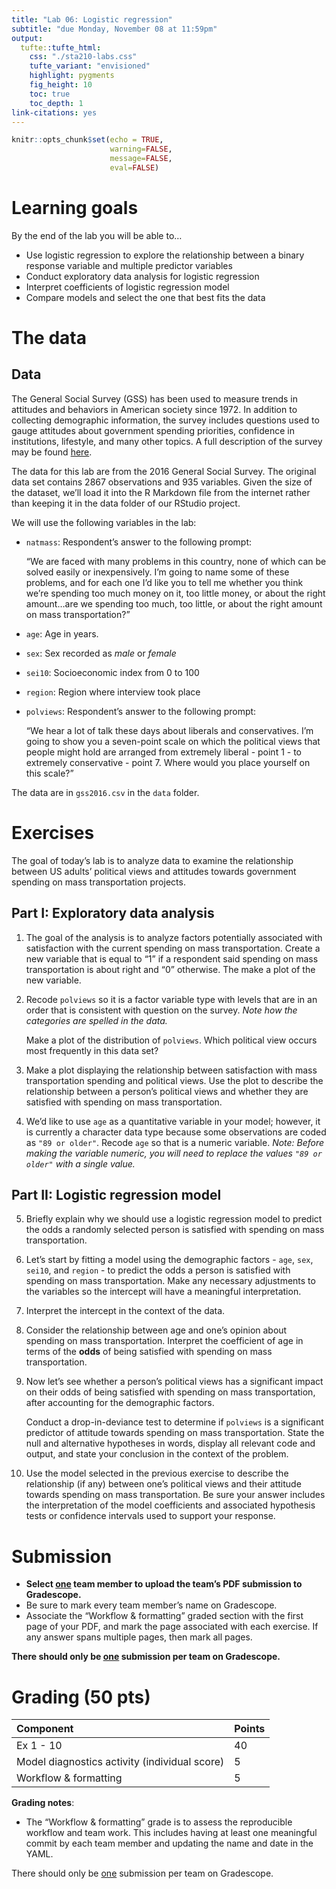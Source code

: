 ```yaml
---
title: "Lab 06: Logistic regression"
subtitle: "due Monday, November 08 at 11:59pm"
output: 
  tufte::tufte_html:
    css: "./sta210-labs.css"
    tufte_variant: "envisioned"
    highlight: pygments
    fig_height: 10
    toc: true
    toc_depth: 1
link-citations: yes
---
```


```r
knitr::opts_chunk$set(echo = TRUE,
                      warning=FALSE, 
                      message=FALSE,
                      eval=FALSE)
```

# Learning goals

By the end of the lab you will be able to...

- Use logistic regression to explore the relationship between a binary response variable and multiple predictor variables
- Conduct exploratory data analysis for logistic regression 
- Interpret coefficients of logistic regression model
- Compare models and select the one that best fits the data

#  The data


 
## Data

The General Social Survey (GSS) has been used to measure trends in attitudes and behaviors in American society since 1972. In addition to collecting demographic information, the survey includes questions used to gauge attitudes about government spending priorities, confidence in institutions, lifestyle, and many other topics. A full description of the survey may be found [here](http://www.norc.org/Research/Projects/Pages/general-social-survey.aspx).

The data for this lab are from the 2016 General Social Survey. The original data set contains 2867 observations and 935 variables. Given the size of the dataset, we'll load it into the R Markdown file from the internet rather than keeping it in the data folder of our RStudio project.

We will use the following variables in the lab: 

- `natmass`: Respondent's answer to the following prompt:

    "We are faced with many problems in this country, none of which can be solved easily or inexpensively. I’m going to name some of these problems, and for each one I’d like you to tell me whether you think we’re spending too much money on it, too little money, or about the right amount...are we spending too much, too little, or about the right amount on mass transportation?"

- `age`: Age in years.
- `sex`: Sex recorded as *male* or *female*
- `sei10`: Socioeconomic index from 0 to 100
- `region`: Region where interview took place
- `polviews`: Respondent's answer to the following prompt: 

    "We hear a lot of talk these days about liberals and conservatives. I’m going to show you a seven-point scale on which the political views that people might hold are arranged from extremely liberal - point 1 - to extremely conservative - point 7. Where would you place yourself on this scale?"

The data are in `gss2016.csv` in the `data` folder.

# Exercises 

The goal of today's lab is to analyze data to examine the relationship between US adults' political views and attitudes towards government spending on mass transportation projects.

## Part I: Exploratory data analysis

1. The goal of the analysis is to analyze factors potentially associated with satisfaction with the current spending on mass transportation. Create a new variable that is equal to "1" if a respondent said spending on mass transportation is about right and "0" otherwise. The make a plot of the new variable.

2. Recode `polviews` so it is a factor variable type with levels that are in an order that is consistent with question on the survey. *Note how the categories are spelled in the data.*

    Make a plot of the distribution of `polviews`. Which political view occurs most frequently in this data set?

3. Make a plot displaying the relationship between satisfaction with mass transportation spending  and political views. Use the plot to describe the relationship between a person's political views and whether they are satisfied with spending on mass transportation. 

4. We'd like to use `age` as a quantitative variable in your model; however, it is currently a character data type because some observations are coded as `"89 or older"`. Recode `age` so that is a numeric variable. *Note: Before making the variable numeric, you will need to replace the values `"89 or older"` with a single value.*

## Part II: Logistic regression model

5. Briefly explain why we should use a logistic regression model to predict the odds a randomly selected person is satisfied with spending on mass transportation. 

6. Let's start by fitting a model using the demographic factors - `age`, `sex`, `sei10`, and `region` - to predict the odds a person is satisfied with spending on mass transportation. Make any necessary adjustments to the variables so the intercept will have a meaningful interpretation.

7. Interpret the intercept in the context of the data. 

8. Consider the relationship between age and one's opinion about spending on mass transportation. Interpret the coefficient of age in terms of the **odds** of being satisfied with spending on mass transportation.

9. Now let's see whether a person's political views has a significant impact on their odds of being satisfied with spending on mass transportation, after accounting for the demographic factors. 

    Conduct a drop-in-deviance test to determine if `polviews` is a significant predictor of attitude towards spending on mass transportation. State the null and alternative hypotheses in words, display all relevant code and output, and state your conclusion in the context of the problem.

10. Use the model selected in the previous exercise to describe the relationship (if any) between one's political views and their attitude towards spending on mass transportation. Be sure your answer includes the interpretation of the model coefficients and associated hypothesis tests or confidence intervals used to support your response. 

# Submission

- **Select <u>one</u> team member to upload the team's PDF submission to Gradescope.** 
- Be sure to mark every team member's name on Gradescope.
- Associate the "Workflow & formatting" graded section with the first page of your PDF, and mark the page associated with each exercise. If any answer spans multiple pages, then mark all pages.

**There should only be <u>one</u> submission per team on Gradescope.**

# Grading (50 pts)

| Component | Points |
|:----------|:-------|
| Ex 1 - 10    | 40   |
| Model diagnostics activity (individual score) | 5 |
| Workflow & formatting     | 5 |   

**Grading notes**:

-   The "Workflow & formatting" grade is to assess the reproducible workflow and team work. This includes having at least one meaningful commit by each team member and updating the name and date in the YAML.

There should only be <u>one</u> submission per team on Gradescope.